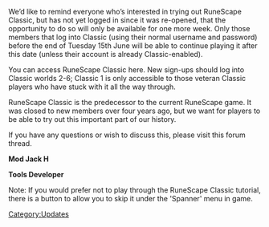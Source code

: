 {{Update|date = 8 June 2010}}

We’d like to remind everyone who’s interested in trying out RuneScape Classic, but has not yet logged in since it was re-opened, that the opportunity to do so will only be available for one more week. Only those members that log into Classic (using their normal username and password) before the end of Tuesday 15th June will be able to continue playing it after this date (unless their account is already Classic-enabled).

You can access RuneScape Classic here. New sign-ups should log into Classic worlds 2-6; Classic 1 is only accessible to those veteran Classic players who have stuck with it all the way through.

RuneScape Classic is the predecessor to the current RuneScape game. It was closed to new members over four years ago, but we want for players to be able to try out this important part of our history.

If you have any questions or wish to discuss this, please visit this forum thread.

'''Mod Jack H'''

'''Tools Developer'''

Note: If you would prefer not to play through the RuneScape Classic tutorial, there is a button to allow you to skip it under the 'Spanner' menu in game.
[[Category:Updates]]
